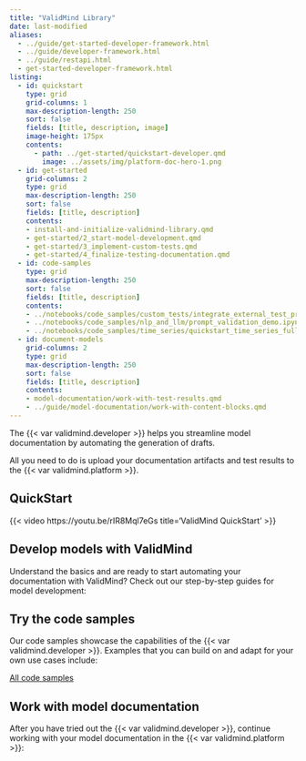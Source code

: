 ```yaml
---
title: "ValidMind Library"
date: last-modified
aliases:
  - ../guide/get-started-developer-framework.html
  - ../guide/developer-framework.html
  - ../guide/restapi.html
  - get-started-developer-framework.html
listing:
  - id: quickstart
    type: grid
    grid-columns: 1
    max-description-length: 250
    sort: false
    fields: [title, description, image]
    image-height: 175px
    contents:
      - path: ../get-started/quickstart-developer.qmd
        image: ../assets/img/platform-doc-hero-1.png
  - id: get-started
    grid-columns: 2
    type: grid
    max-description-length: 250
    sort: false
    fields: [title, description]
    contents: 
    - install-and-initialize-validmind-library.qmd
    - get-started/2_start-model-development.qmd
    - get-started/3_implement-custom-tests.qmd
    - get-started/4_finalize-testing-documentation.qmd
  - id: code-samples
    type: grid
    max-description-length: 250
    sort: false
    fields: [title, description]
    contents: 
    - ../notebooks/code_samples/custom_tests/integrate_external_test_providers.ipynb
    - ../notebooks/code_samples/nlp_and_llm/prompt_validation_demo.ipynb
    - ../notebooks/code_samples/time_series/quickstart_time_series_full_suite.ipynb
  - id: document-models
    grid-columns: 2
    type: grid
    max-description-length: 250
    sort: false
    fields: [title, description]
    contents: 
    - model-documentation/work-with-test-results.qmd
    - ../guide/model-documentation/work-with-content-blocks.qmd
---
```


The {{< var validmind.developer >}} helps you streamline model documentation by automating the generation of drafts. 

All you need to do is upload your documentation artifacts and test results to the {{< var validmind.platform >}}.

## QuickStart

:::: {.flex .flex-wrap .justify-around}

::: {.w-50-ns}

:::{#quickstart}
:::

:::

::: {.w-40-ns}

{{< video https://youtu.be/rIR8Mql7eGs title='ValidMind QuickStart' >}}

:::

::::

## Develop models with ValidMind

Understand the basics and are ready to start automating your documentation with ValidMind? Check out our step-by-step guides for model development:

:::{#get-started}
:::


## Try the code samples

:::: {.flex .flex-wrap .justify-around}

::: {.w-80-ns}
Our code samples showcase the capabilities of the {{< var validmind.developer >}}. Examples that you can build on and adapt for your own use cases include:

:::

::: {.w-20-ns .tc}
[All code samples](samples-jupyter-notebooks.qmd){.button .button-green}

:::

::::

:::{#code-samples}
::: 

## Work with model documentation

After you have tried out the {{< var validmind.developer >}}, continue working with your model documentation in the {{< var validmind.platform >}}:

:::{#document-models}
::: 


<!-- ## Getting started
   
::: {.grid}
::: {.g-col-8}
{{< video https://youtu.be/rIR8Mql7eGs title='ValidMind QuickStart' >}}
:::
:::

After you [**sign up**]({{< var url.us1 >}}) for {{< var vm.product >}} to get access, try one of our getting started guides:

:::{#developer-getting-started}
:::


## Learn how to run tests

:::: {.flex .flex-wrap .justify-around}

::: {.w-80-ns}
The {{< var validmind.developer >}} provides many built-in tests and test suites which make it easy for developers to automate their model documentation. Start by running a pre-made test, then modify it, and finally create your own test: 

:::

::: {.w-20-ns .tc}
[Run tests & test suites](model-testing/testing-overview.qmd){.button .button-green}

:::

::::

:::{#developer-how-to-beginner}
:::

## Try the code samples

:::: {.flex .flex-wrap .justify-around}

::: {.w-80-ns}
Our code samples showcase the capabilities of the {{< var validmind.developer >}}. Examples that you can build on and adapt for your own use cases include:

:::

::: {.w-20-ns .tc}
[Code samples](samples-jupyter-notebooks.qmd){.button .button-green}

:::

::::

:::{#developer-code-samples}
::: 

## Document models

:::: {.flex .flex-wrap .justify-around}

::: {.w-80-ns}
After you have tried out the {{< var validmind.developer >}}, continue working with your model documentation in the {{< var validmind.platform >}}:

:::

::: {.w-20-ns .tc}
[Supported models](model-documentation/supported-models.qmd){.button .button-green}

:::

::::

:::{#document-models}
::: -->